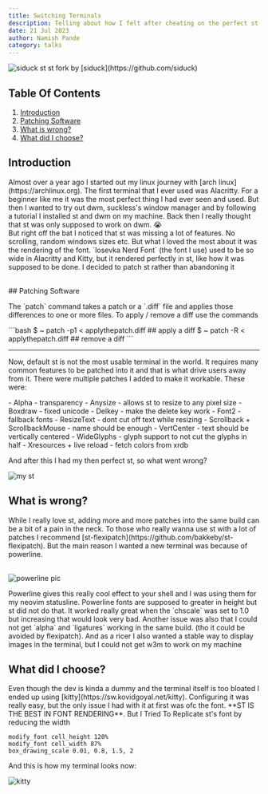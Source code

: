 ```yaml
---
title: Switching Terminals
description: Telling about how I felt after cheating on the perfect st for the not so perfect kitty terminal
date: 21 Jul 2023
author: Namish Pande
category: talks
---
```


<img src="https://repository-images.githubusercontent.com/322606195/5cab4c00-a695-11eb-956c-63ee5ef1fee2" alt="siduck st"/>
st fork by [siduck](https://github.com/siduck) <br/>

## Table Of Contents
1. [Introduction](#introduction)
2. [Patching Software](#patching-software)
3. [What is wrong?](#what-is-wrong)
4. [What did I choose?](#what-did-i-choose)

## Introduction
<p>Almost over a year ago I started out my linux journey with [arch linux](https://archlinux.org). The first terminal that I ever used was Alacritty. For a beginner like me it was the most perfect thing I had ever seen and used. But then I wanted to try out dwm, suckless's window manager and by following a tutorial I installed st and dwm on my machine. Back then I really thought that st was only supposed to work on dwm. 😭<br/> But right off the bat I noticed that st was missing a lot of features. No scrolling, random windows sizes etc. But what I loved the most about it was the rendering of the font. `Iosevka Nerd Font` (the font I use) used to be so wide in Alacritty and Kitty, but it rendered perfectly in st, like how it was supposed to be done. I decided to patch st rather than abandoning it</p><br/>
## Patching Software 
<p>The `patch` command takes a patch or a `.diff` file and applies those differences to one or more files. To apply / remove a diff use the commands</p>
```bash
$ ~ patch -p1 < applythepatch.diff ## apply a diff
$ ~ patch -R < applythepatch.diff ## remove a diff
```
<hr/>
<p>Now, default st is not the most usable terminal in the world. It requires many common features to be patched into it and that is what drive users away from it. There were multiple patches I added to make it workable. These were:</p>
- Alpha - transparency
- Anysize - allows st to resize to any pixel size
- Boxdraw - fixed unicode
- Delkey - make the delete key work
- Font2 - fallback fonts
- ResizeText - dont cut off text while resizing
- Scrollback + ScrollbackMouse - name should be enough
- VertCenter - text should be vertically centered
- WideGlyphs - glyph support to not cut the glyphs in half
- Xresources + live reload - fetch colors from xrdb

<p>And after this I had my then perfect st, so what went wrong? </p>
<img src="/st.png" alt="my st" />

## What is wrong?
<p>While I really love st, adding more and more patches into the same build can be a bit of a pain in the neck. To those who really wanna use st with a lot of patches I recommend [st-flexipatch](https://github.com/bakkeby/st-flexipatch). But the main reason I wanted a new terminal was because of powerline.</p><br/>
<img src="https://miro.medium.com/v2/resize:fit:1358/1*GX2sf-adN0xNni6zNzPhng.png" alt="powerline pic"/><br/>
<p>Powerline gives this really cool effect to your shell and I was using them for my neovim statusline. Powerline fonts are supposed to greater in height but st did not do that. It worked really great when the `chscale` was set to 1.0 but increasing that would look very bad. Another issue was also that I could not get `alpha` and `ligatures` working in the same build. (tho it could be avoided by flexipatch). And as a ricer I also wanted a stable way to display images in the terminal, but I could not get w3m to work on my machine</p>

## What did I choose?
<p>Even though the dev is kinda a dummy and the terminal itself is too bloated I ended up using [kitty](https://sw.kovidgoyal.net/kitty). Configuring it was really easy, but the only issue I had with it at first was ofc the font. **ST IS THE BEST IN FONT RENDERING**. But I Tried To Replicate st's font by reducing the width</p>

```
modify_font cell_height 120%
modify_font cell_width 87%
box_drawing_scale 0.01, 0.8, 1.5, 2
```
<p>And this is how my terminal looks now: </p>
<img alt="kitty" src="/kitty-preview.png" />

